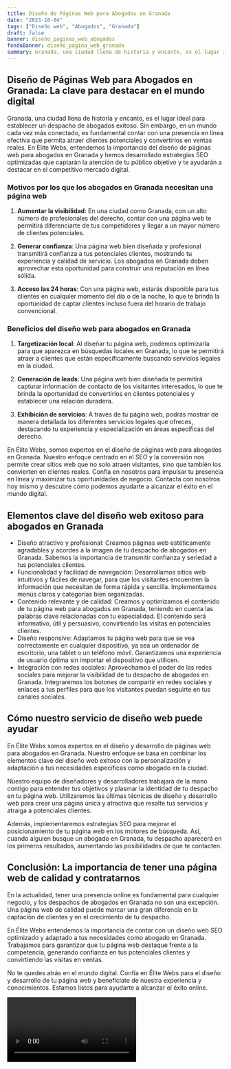 ```yaml
---
title: Diseño de Páginas Web para Abogados en Granada
date: "2023-10-04"
tags: ["Diseño web", "Abogados", "Granada"]
draft: false
banner: diseño_paginas_web_abogados
fondoBanner: diseño_pagina_web_granada
summary: Granada, una ciudad llena de historia y encanto, es el lugar ideal para establecer un despacho de abogados exitoso. Sin embargo, en un mundo cada vez más conectado, es fundamental contar con una presencia en línea efectiva que permita atraer clientes potenciales y convertirlos en ventas reales. En Élite Webs, entendemos la importancia del diseño de páginas web para abogados en Granada y hemos desarrollado estrategias SEO optimizadas que captarán la atención de tu público objetivo y te ayudarán a destacar en el competitivo mercado digital.
---
```



## Diseño de Páginas Web para Abogados en Granada: La clave para destacar en el mundo digital

Granada, una ciudad llena de historia y encanto, es el lugar ideal para establecer un despacho de abogados exitoso. Sin embargo, en un mundo cada vez más conectado, es fundamental contar con una presencia en línea efectiva que permita atraer clientes potenciales y convertirlos en ventas reales. En Élite Webs, entendemos la importancia del diseño de páginas web para abogados en Granada y hemos desarrollado estrategias SEO optimizadas que captarán la atención de tu público objetivo y te ayudarán a destacar en el competitivo mercado digital.

### Motivos por los que los abogados en Granada necesitan una página web

1. **Aumentar la visibilidad**: En una ciudad como Granada, con un alto número de profesionales del derecho, contar con una página web te permitirá diferenciarte de tus competidores y llegar a un mayor número de clientes potenciales.

2. **Generar confianza**: Una página web bien diseñada y profesional transmitirá confianza a tus potenciales clientes, mostrando tu experiencia y calidad de servicio. Los abogados en Granada deben aprovechar esta oportunidad para construir una reputación en línea sólida.

3. **Acceso las 24 horas**: Con una página web, estarás disponible para tus clientes en cualquier momento del día o de la noche, lo que te brinda la oportunidad de captar clientes incluso fuera del horario de trabajo convencional.

### Beneficios del diseño web para abogados en Granada

1. **Targetización local**: Al diseñar tu página web, podemos optimizarla para que aparezca en búsquedas locales en Granada, lo que te permitirá atraer a clientes que están específicamente buscando servicios legales en la ciudad.

2. **Generación de leads**: Una página web bien diseñada te permitirá capturar información de contacto de los visitantes interesados, lo que te brinda la oportunidad de convertirlos en clientes potenciales y establecer una relación duradera.

3. **Exhibición de servicios**: A través de tu página web, podrás mostrar de manera detallada los diferentes servicios legales que ofreces, destacando tu experiencia y especialización en áreas específicas del derecho.

En Élite Webs, somos expertos en el diseño de páginas web para abogados en Granada. Nuestro enfoque centrado en el SEO y la conversión nos permite crear sitios web que no solo atraen visitantes, sino que también los convierten en clientes reales. Confía en nosotros para impulsar tu presencia en línea y maximizar tus oportunidades de negocio. Contacta con nosotros hoy mismo y descubre cómo podemos ayudarte a alcanzar el éxito en el mundo digital.

<GifSeo />

<Cta />

## Elementos clave del diseño web exitoso para abogados en Granada

- Diseño atractivo y profesional: Creamos páginas web estéticamente agradables y acordes a la imagen de tu despacho de abogados en Granada. Sabemos la importancia de transmitir confianza y seriedad a tus potenciales clientes.
- Funcionalidad y facilidad de navegación: Desarrollamos sitios web intuitivos y fáciles de navegar, para que los visitantes encuentren la información que necesitan de forma rápida y sencilla. Implementamos menús claros y categorías bien organizadas.
- Contenido relevante y de calidad: Creamos y optimizamos el contenido de tu página web para abogados en Granada, teniendo en cuenta las palabras clave relacionadas con tu especialidad. El contenido será informativo, útil y persuasivo, convirtiendo las visitas en potenciales clientes.
- Diseño responsive: Adaptamos tu página web para que se vea correctamente en cualquier dispositivo, ya sea un ordenador de escritorio, una tablet o un teléfono móvil. Garantizamos una experiencia de usuario óptima sin importar el dispositivo que utilicen.
- Integración con redes sociales: Aprovechamos el poder de las redes sociales para mejorar la visibilidad de tu despacho de abogados en Granada. Integraremos los botones de compartir en redes sociales y enlaces a tus perfiles para que los visitantes puedan seguirte en tus canales sociales.

## Cómo nuestro servicio de diseño web puede ayudar

En Élite Webs somos expertos en el diseño y desarrollo de páginas web para abogados en Granada. Nuestro enfoque se basa en combinar los elementos clave del diseño web exitoso con la personalización y adaptación a tus necesidades específicas como abogado en la ciudad.

Nuestro equipo de diseñadores y desarrolladores trabajará de la mano contigo para entender tus objetivos y plasmar la identidad de tu despacho en tu página web. Utilizaremos las últimas técnicas de diseño y desarrollo web para crear una página única y atractiva que resalte tus servicios y atraiga a potenciales clientes.

Además, implementaremos estrategias SEO para mejorar el posicionamiento de tu página web en los motores de búsqueda. Así, cuando alguien busque un abogado en Granada, tu despacho aparecerá en los primeros resultados, aumentando las posibilidades de que te contacten.

## Conclusión: La importancia de tener una página web de calidad y contratarnos

En la actualidad, tener una presencia online es fundamental para cualquier negocio, y los despachos de abogados en Granada no son una excepción. Una página web de calidad puede marcar una gran diferencia en la captación de clientes y en el crecimiento de tu despacho.

En Élite Webs entendemos la importancia de contar con un diseño web SEO optimizado y adaptado a tus necesidades como abogado en Granada. Trabajamos para garantizar que tu página web destaque frente a la competencia, generando confianza en tus potenciales clientes y convirtiendo las visitas en ventas.

No te quedes atrás en el mundo digital. Confía en Élite Webs para el diseño y desarrollo de tu página web y benefíciate de nuestra experiencia y conocimientos. Estamos listos para ayudarte a alcanzar el éxito online.

<Video />

<CtaBot job="Abogados" city="Granada" />

<Gmaps query="Granada+españa+maps" />
